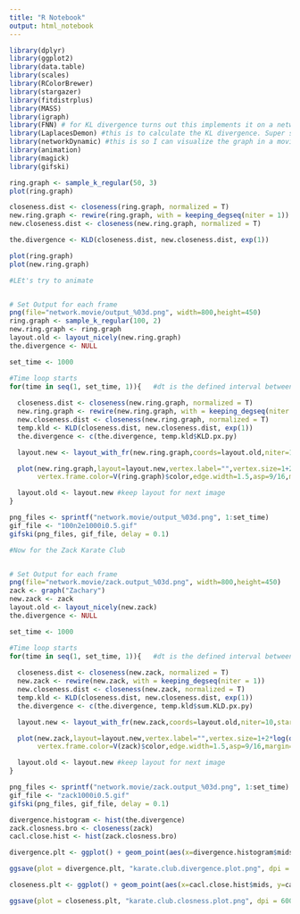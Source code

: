 ---
title: "R Notebook"
output: html_notebook
---

```{r setup, include=FALSE}
library(dplyr)
library(ggplot2)
library(data.table)
library(scales)
library(RColorBrewer)
library(stargazer)
library(fitdistrplus)
library(MASS)
library(igraph)
library(FNN) # for KL divergence turns out this implements it on a network. hard to understand
library(LaplacesDemon) #this is to calculate the KL divergence. Super simple.
library(networkDynamic) #this is so I can visualize the graph in a movie form
library(animation)
library(magick)
library(gifski)
```


```{r}

ring.graph <- sample_k_regular(50, 3)
plot(ring.graph)

closeness.dist <- closeness(ring.graph, normalized = T)
new.ring.graph <- rewire(ring.graph, with = keeping_degseq(niter = 1))
new.closeness.dist <- closeness(new.ring.graph, normalized = T)

the.divergence <- KLD(closeness.dist, new.closeness.dist, exp(1))

plot(ring.graph)
plot(new.ring.graph)


```

```{r}

#LEt's try to animate


# Set Output for each frame 
png(file="network.movie/output_%03d.png", width=800,height=450)
ring.graph <- sample_k_regular(100, 2)
new.ring.graph <- ring.graph
layout.old <- layout_nicely(new.ring.graph)
the.divergence <- NULL

set_time <- 1000

#Time loop starts
for(time in seq(1, set_time, 1)){   #dt is the defined interval between successive plots
  
  closeness.dist <- closeness(new.ring.graph, normalized = T)
  new.ring.graph <- rewire(new.ring.graph, with = keeping_degseq(niter = 1)) 
  new.closeness.dist <- closeness(new.ring.graph, normalized = T)
  temp.kld <- KLD(closeness.dist, new.closeness.dist, exp(1))
  the.divergence <- c(the.divergence, temp.kld$KLD.px.py)

  layout.new <- layout_with_fr(new.ring.graph,coords=layout.old,niter=10,start.temp=0.05,grid="nogrid") #jitter layout

  plot(new.ring.graph,layout=layout.new,vertex.label="",vertex.size=1+2*log(degree(new.ring.graph)),
       vertex.frame.color=V(ring.graph)$color,edge.width=1.5,asp=9/16,margin=-0.15) #make plot

  layout.old <- layout.new #keep layout for next image
}

png_files <- sprintf("network.movie/output_%03d.png", 1:set_time)
gif_file <- "100n2e1000i0.5.gif"
gifski(png_files, gif_file, delay = 0.1)


```
```{r}

#Now for the Zack Karate Club


# Set Output for each frame 
png(file="network.movie/zack.output_%03d.png", width=800,height=450)
zack <- graph("Zachary")
new.zack <- zack
layout.old <- layout_nicely(new.zack)
the.divergence <- NULL

set_time <- 1000

#Time loop starts
for(time in seq(1, set_time, 1)){   #dt is the defined interval between successive plots
  
  closeness.dist <- closeness(new.zack, normalized = T)
  new.zack <- rewire(new.zack, with = keeping_degseq(niter = 1)) 
  new.closeness.dist <- closeness(new.zack, normalized = T)
  temp.kld <- KLD(closeness.dist, new.closeness.dist, exp(1))
  the.divergence <- c(the.divergence, temp.kld$sum.KLD.px.py)

  layout.new <- layout_with_fr(new.zack,coords=layout.old,niter=10,start.temp=0.05,grid="nogrid") #jitter layout

  plot(new.zack,layout=layout.new,vertex.label="",vertex.size=1+2*log(degree(new.zack)),
       vertex.frame.color=V(zack)$color,edge.width=1.5,asp=9/16,margin=-0.15) #make plot

  layout.old <- layout.new #keep layout for next image
}

png_files <- sprintf("network.movie/zack.output_%03d.png", 1:set_time)
gif_file <- "zack1000i0.5.gif"
gifski(png_files, gif_file, delay = 0.1)

divergence.histogram <- hist(the.divergence)
zack.closness.bro <- closeness(zack)
cacl.close.hist <- hist(zack.closness.bro)

divergence.plt <- ggplot() + geom_point(aes(x=divergence.histogram$mids, y=divergence.histogram$counts))  + scale_x_log10("KL Divergence (bits)", breaks = trans_breaks("log10", function(x) 10^x), labels = trans_format("log10", math_format(10^.x))) + annotation_logticks(sides = c('b','l')) + scale_y_log10("Frequency (in number of configurations sampled)", breaks = trans_breaks("log10", function(x) 10^x), labels = trans_format("log10", math_format(10^.x))) + theme_light()

ggsave(plot = divergence.plt, "karate.club.divergence.plot.png", dpi = 600, width = 5,  height = 5, units = 'in')

closeness.plt <- ggplot() + geom_point(aes(x=cacl.close.hist$mids, y=cacl.close.hist$counts), shape = 3)  + scale_x_continuous("Closeness Centrality (normalized)", breaks = pretty_breaks()) + scale_y_continuous("Frequency (nodes)", breaks = pretty_breaks()) + theme_light()

ggsave(plot = closeness.plt, "karate.club.closness.plot.png", dpi = 600, width = 5,  height = 5, units = 'in')

```
